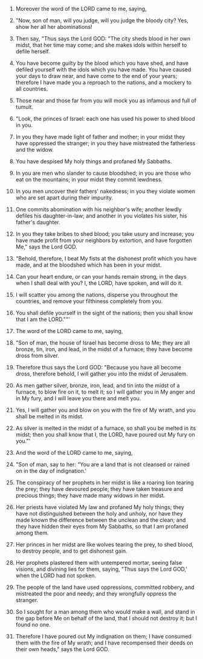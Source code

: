 
1. Moreover the word of the LORD came to me, saying,

2. "Now, son of man, will you judge, will you judge the bloody city? Yes, show her all her abominations!

3. Then say, "Thus says the Lord GOD: "The city sheds blood in her own midst, that her time may come; and she makes idols within herself to defile herself.

4. You have become guilty by the blood which you have shed, and have defiled yourself with the idols which you have made. You have caused your days to draw near, and have come to the end of your years; therefore I have made you a reproach to the nations, and a mockery to all countries.

5. Those near and those far from you will mock you as infamous and full of tumult.

6. "Look, the princes of Israel: each one has used his power to shed blood in you.

7. In you they have made light of father and mother; in your midst they have oppressed the stranger; in you they have mistreated the fatherless and the widow.

8. You have despised My holy things and profaned My Sabbaths.

9. In you are men who slander to cause bloodshed; in you are those who eat on the mountains; in your midst they commit lewdness.

10. In you men uncover their fathers' nakedness; in you they violate women who are set apart during their impurity.

11. One commits abomination with his neighbor's wife; another lewdly defiles his daughter-in-law; and another in you violates his sister, his father's daughter.

12. In you they take bribes to shed blood; you take usury and increase; you have made profit from your neighbors by extortion, and have forgotten Me," says the Lord GOD.

13. "Behold, therefore, I beat My fists at the dishonest profit which you have made, and at the bloodshed which has been in your midst.

14. Can your heart endure, or can your hands remain strong, in the days when I shall deal with you? I, the LORD, have spoken, and will do it.

15. I will scatter you among the nations, disperse you throughout the countries, and remove your filthiness completely from you.

16. You shall defile yourself in the sight of the nations; then you shall know that I am the LORD.""'

17. The word of the LORD came to me, saying,

18. "Son of man, the house of Israel has become dross to Me; they are all bronze, tin, iron, and lead, in the midst of a furnace; they have become dross from silver.

19. Therefore thus says the Lord GOD: "Because you have all become dross, therefore behold, I will gather you into the midst of Jerusalem.

20. As men gather silver, bronze, iron, lead, and tin into the midst of a furnace, to blow fire on it, to melt it; so I will gather you in My anger and in My fury, and I will leave you there and melt you.

21. Yes, I will gather you and blow on you with the fire of My wrath, and you shall be melted in its midst.

22. As silver is melted in the midst of a furnace, so shall you be melted in its midst; then you shall know that I, the LORD, have poured out My fury on you."'

23. And the word of the LORD came to me, saying,

24. "Son of man, say to her: "You are a land that is not cleansed or rained on in the day of indignation.'

25. The conspiracy of her prophets in her midst is like a roaring lion tearing the prey; they have devoured people; they have taken treasure and precious things; they have made many widows in her midst.

26. Her priests have violated My law and profaned My holy things; they have not distinguished between the holy and unholy, nor have they made known the difference between the unclean and the clean; and they have hidden their eyes from My Sabbaths, so that I am profaned among them.

27. Her princes in her midst are like wolves tearing the prey, to shed blood, to destroy people, and to get dishonest gain.

28. Her prophets plastered them with untempered mortar, seeing false visions, and divining lies for them, saying, "Thus says the Lord GOD,' when the LORD had not spoken.

29. The people of the land have used oppressions, committed robbery, and mistreated the poor and needy; and they wrongfully oppress the stranger.

30. So I sought for a man among them who would make a wall, and stand in the gap before Me on behalf of the land, that I should not destroy it; but I found no one.

31. Therefore I have poured out My indignation on them; I have consumed them with the fire of My wrath; and I have recompensed their deeds on their own heads," says the Lord GOD.


